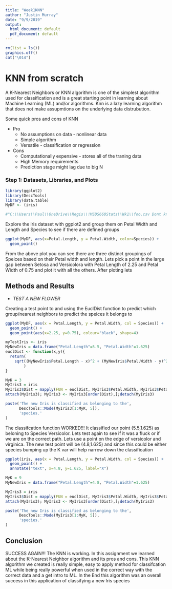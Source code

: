 ```yaml
---
title: "Week1KNN"
author: "Justin Murray"
date: "9/9/2019"
output:
  html_document: default
  pdf_document: default
---
```


```r
rm(list = ls())
graphics.off()
cat("\014") 
```
<h1>KNN from scratch</h1>


A K-Nearest Neighbors or KNN algorithm is one of the simplest algorithm used for classification and is a great starting point in learning about Machine Learning (ML) and/or algorithms. Knn is a lazy learning algorithm that does not make assupmtions on the underlying data distrubution.

Some quick pros and cons of KNN

* Pro
  + No assumptions on data - nonlinear data
  + Simple algorithm
  + Versatile - classification or regression

* Cons
  + Computationally expensive - stores all of the traning data
  + High Memory requirements
  + Prediction stage might lag due to big N

<h3> Step 1: Datasets, Libraries, and Plots </h3>

```r
library(ggplot2)
library(DescTools)
library(data.table)
MyDF <- (iris) 

#"C:\\Users\\Paul\\OneDrive\\Regis\\!MSDS660Stats\\Wk1\\foo.csv Dont know if you want me to leave this since the iris dataset comes loaded with R.
```

Explore the iris dataset with ggplot2 and group them on Petal Width and Length and Species to see if there are defined groups

```r
ggplot(MyDF, aes(x=Petal.Length, y = Petal.Width, color=Species)) +
  geom_point()
```

From the above plot you can see there are three distinct groupings of Speices based on their Petal width and length. Lets pick a point in the large gap between Setosa and Versicolora with Petal Length of 2.25 and Petal Width of 0.75 and plot it with all the others. After ploting lets 
<h2> Methods and Results </h2>
* _TEST A NEW FLOWER_

Creating a test point to and using the EuclDist function to predict which group/nearest neighbors to predict the speices it belongs to</h2>
```r
ggplot(MyDF, aes(x = Petal.Length, y = Petal.Width, col = Species)) + 
  geom_point() +
  geom_point(aes(x=2.25, y=0.75), colour="black", shape=4)
```

```r
myTestIris <- iris
MyNewIris = data.frame("Petal.Length"=5.5, "Petal.Width"=1.625)
euclDist <- function(x,y){
  return(
    sqrt((MyNewIris$Petal.Length - x)^2 + (MyNewIris$Petal.Width - y)^2) 
        )
}
```

```r
MyK = 3
MyIris3 = iris
MyIris3$Dist = mapply(FUN = euclDist, MyIris3$Petal.Width, MyIris3$Petal.Length)
attach(MyIris3); MyIris3 <- MyIris3[order(Dist),];detach(MyIris3)

paste('The new Iris is classified as belonging to the',
      DescTools::Mode(MyIris3[1:MyK, 5]),
      'species.'
)

```
The classifcation function WORKED!!! It classified our point (5.5,1.625) as beloning to Species Versicolor. Lets test again to see if it was a fluck or if we are on the correct path. Lets use a point on the edge of versicolor and virginica. The new test point will be (4.8,1.625) and since this could be either species bumping up the K var will help narrow down the classification
```r
ggplot(iris, aes(x = Petal.Length, y = Petal.Width, col = Species)) + 
  geom_point() +
  annotate("text", x=4.8, y=1.625, label="X")

MyK = 9
MyNewIris = data.frame("Petal.Length"=4.8, "Petal.Width"=1.625)

MyIris3 = iris
MyIris3$Dist = mapply(FUN = euclDist, MyIris3$Petal.Width, MyIris3$Petal.Length)
attach(MyIris3); MyIris3 <- MyIris3[order(Dist),];detach(MyIris3)

paste('The new Iris is classified as belonging to the',
      DescTools::Mode(MyIris3[1:MyK, 5]),
      'species.'
)
```
<h2> Conclusion</h1>
SUCCESS AGAIN!!! The KNN is working. In this assignment we learned about the K-Nearest Neighbor algorithm and its pros and cons. This KNN algorithm we created is really simple, easy to apply method for classifcation ML while being really powerful when used in the correct way with the correct data and a get intro to ML. In the End this algorithm was an overall success in this application of classifying a new Iris species
